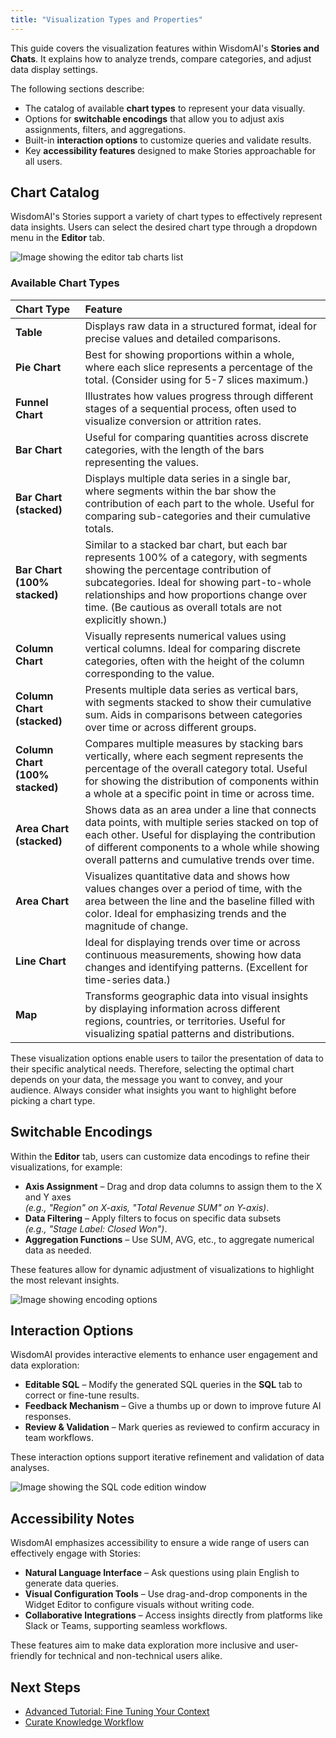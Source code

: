 ```yaml
---
title: "Visualization Types and Properties"
---
```


This guide covers the visualization features within WisdomAI's **Stories and Chats**. It explains how to analyze trends, compare categories, and adjust data display settings.

The following sections describe:

- The catalog of available **chart types** to represent your data visually.
- Options for **switchable encodings** that allow you to adjust axis assignments, filters, and aggregations.
- Built-in **interaction options** to customize queries and validate results.
- Key **accessibility features** designed to make Stories approachable for all users.

## Chart Catalog

WisdomAI's Stories support a variety of chart types to effectively represent data insights. Users can select the desired chart type through a dropdown menu in the **Editor** tab.

![Image showing the editor tab charts list](/images/editor-tab-charts-list.png)

### Available Chart Types

| Chart Type                      | Feature                                                                                                                                                                                                                                                                                       |
| :------------------------------ | :-------------------------------------------------------------------------------------------------------------------------------------------------------------------------------------------------------------------------------------------------------------------------------------------- |
| **Table**                       | Displays raw data in a structured format, ideal for precise values and detailed comparisons.                                                                                                                                                                                                  |
| **Pie Chart**                   | Best for showing proportions within a whole, where each slice represents a percentage of the total. (Consider using for 5-7 slices maximum.)                                                                                                                                                  |
| **Funnel Chart**                | Illustrates how values progress through different stages of a sequential process, often used to visualize conversion or attrition rates.                                                                                                                                                      |
| **Bar Chart**                   | Useful for comparing quantities across discrete categories, with the length of the bars representing the values.                                                                                                                                                                              |
| **Bar Chart (stacked)**         | Displays multiple data series in a single bar, where segments within the bar show the contribution of each part to the whole. Useful for comparing sub-categories and their cumulative totals.                                                                                                |
| **Bar Chart (100% stacked)**    | Similar to a stacked bar chart, but each bar represents 100% of a category, with segments showing the percentage contribution of subcategories. Ideal for showing part-to-whole relationships and how proportions change over time. (Be cautious as overall totals are not explicitly shown.) |
| **Column Chart**                | Visually represents numerical values using vertical columns. Ideal for comparing discrete categories, often with the height of the column corresponding to the value.                                                                                                                         |
| **Column Chart (stacked)**      | Presents multiple data series as vertical bars, with segments stacked to show their cumulative sum. Aids in comparisons between categories over time or across different groups.                                                                                                              |
| **Column Chart (100% stacked)** | Compares multiple measures by stacking bars vertically, where each segment represents the percentage of the overall category total. Useful for showing the distribution of components within a whole at a specific point in time or across time.                                              |
| **Area Chart (stacked)**        | Shows data as an area under a line that connects data points, with multiple series stacked on top of each other. Useful for displaying the contribution of different components to a whole while showing overall patterns and cumulative trends over time.                                    |
| **Area Chart**                  | Visualizes quantitative data and shows how values changes over a period of time, with the area between the line and the baseline filled with color. Ideal for emphasizing trends and the magnitude of change.                                                                                 |
| **Line Chart**                  | Ideal for displaying trends over time or across continuous measurements, showing how data changes and identifying patterns. (Excellent for time-series data.)                                                                                                                                 |
| **Map**                         | Transforms geographic data into visual insights by displaying information across different regions, countries, or territories. Useful for visualizing spatial patterns and distributions.                                                                                                     |

These visualization options enable users to tailor the presentation of data to their specific analytical needs. Therefore, selecting the optimal chart depends on your data, the message you want to convey, and your audience. Always consider what insights you want to highlight before picking a chart type.

## Switchable Encodings

Within the **Editor** tab, users can customize data encodings to refine their visualizations, for example:

- **Axis Assignment** – Drag and drop data columns to assign them to the X and Y axes\
  _(e.g., "Region" on X-axis, "Total Revenue SUM" on Y-axis)_.
- **Data Filtering** – Apply filters to focus on specific data subsets\
  _(e.g., "Stage Label: Closed Won")_.
- **Aggregation Functions** – Use SUM, AVG, etc., to aggregate numerical data as needed.

These features allow for dynamic adjustment of visualizations to highlight the most relevant insights.

![Image showing encoding options](/images/encodings.png)

## Interaction Options

WisdomAI provides interactive elements to enhance user engagement and data exploration:

- **Editable SQL** – Modify the generated SQL queries in the **SQL** tab to correct or fine-tune results.
- **Feedback Mechanism** – Give a thumbs up or down to improve future AI responses.
- **Review & Validation** – Mark queries as reviewed to confirm accuracy in team workflows.

These interaction options support iterative refinement and validation of data analyses.

![Image showing the SQL code edition window](/images/sql-editing.png)

## Accessibility Notes

WisdomAI emphasizes accessibility to ensure a wide range of users can effectively engage with Stories:

- **Natural Language Interface** – Ask questions using plain English to generate data queries.
- **Visual Configuration Tools** – Use drag-and-drop components in the Widget Editor to configure visuals without writing code.
- **Collaborative Integrations** – Access insights directly from platforms like Slack or Teams, supporting seamless workflows.

These features aim to make data exploration more inclusive and user-friendly for technical and non-technical users alike.

## Next Steps

- [Advanced Tutorial: Fine Tuning Your Context](/setting-up-wisdom-ai/advanced-tutorial-fine-tuning-your-context)
- [Curate Knowledge Workflow](/improve-wisdom-ai-responses/curate-knowledge-workflow)